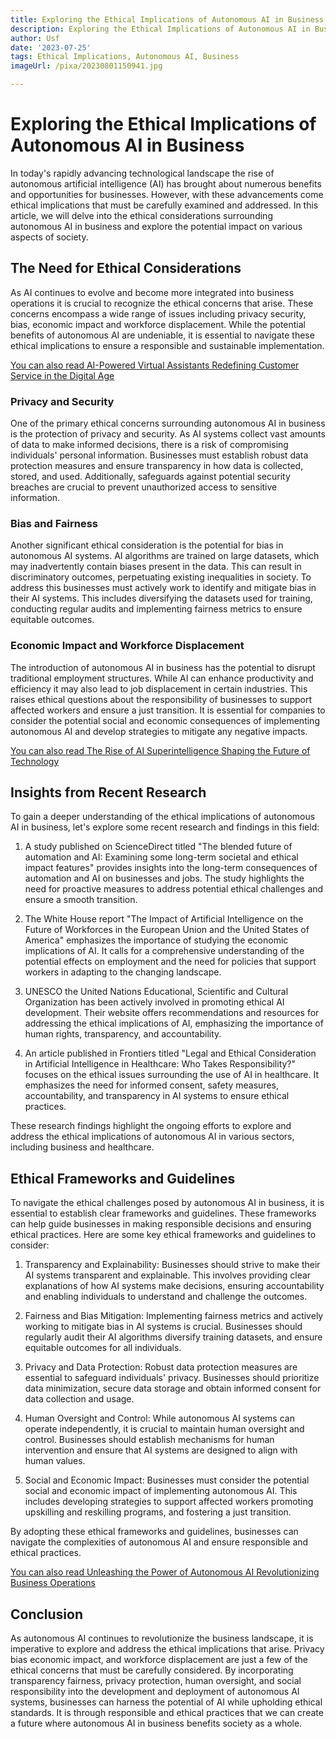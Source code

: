 ```yaml
---
title: Exploring the Ethical Implications of Autonomous AI in Business
description: Exploring the Ethical Implications of Autonomous AI in Business
author: Usf
date: '2023-07-25'
tags: Ethical Implications, Autonomous AI, Business
imageUrl: /pixa/20230801150941.jpg

---
```

# Exploring  the Ethical Implications of Autonomous AI in Business

In today's rapidly  advancing technological landscape the rise of autonomous artificial intelligence (AI) has  brought about numerous benefits and opportunities for businesses. However, with these advancements come ethical  implications that  must  be carefully examined and addressed. In this article, we will delve into the ethical considerations surrounding autonomous AI in business and explore the potential impact on various aspects of society.

## The Need for Ethical Considerations

As AI continues  to  evolve and become more integrated into business operations it is crucial to  recognize the ethical concerns that arise.  These concerns encompass a wide range of issues including privacy security, bias, economic impact and workforce displacement. While the potential benefits  of  autonomous AI are undeniable, it is essential to navigate these ethical implications to ensure a responsible and sustainable implementation.

[You can also read AI-Powered Virtual Assistants Redefining Customer Service in the  Digital Age](AI-Powered%20Virtual%20Assistants%20Redefining%20Customer%20Service%20in%20the%20Digital%20Age)


### Privacy  and Security

One of the primary ethical concerns  surrounding autonomous AI in business is the protection  of privacy and security. As AI systems collect vast amounts of data to  make informed decisions, there is  a risk of compromising individuals' personal information. Businesses must establish robust data protection measures and ensure transparency  in how data is collected,  stored, and used. Additionally, safeguards against potential security breaches are crucial to prevent unauthorized  access to sensitive information.

### Bias and Fairness

Another significant ethical consideration is  the potential  for bias in autonomous AI systems. AI algorithms are trained on large datasets, which may inadvertently contain biases present in the data. This can result in discriminatory  outcomes, perpetuating existing inequalities  in society. To address this businesses must actively work to identify and mitigate bias in their AI systems. This includes diversifying the datasets used for training, conducting regular audits and implementing fairness metrics to ensure equitable outcomes.

### Economic Impact and  Workforce Displacement

The introduction of autonomous AI in business has the potential to disrupt traditional  employment structures. While AI  can enhance productivity and efficiency it may also lead to job displacement in certain industries. This  raises ethical questions about the responsibility of  businesses to support affected workers and ensure a just transition. It is essential for companies to consider the potential social and economic consequences of implementing  autonomous AI and develop strategies to mitigate any negative impacts.

[You can  also read The Rise of AI Superintelligence Shaping the Future of Technology](The%20Rise%20of%20AI%20Superintelligence%20Shaping%20the%20Future%20of%20Technology)


## Insights from Recent  Research

To  gain a deeper understanding  of the ethical implications of autonomous AI in business, let's explore some recent research and findings in this field:

1. A study published on ScienceDirect titled "The blended future of automation and AI: Examining  some  long-term societal and ethical impact  features"  provides insights into the long-term consequences of automation and AI on businesses and  jobs. The study highlights  the need for proactive  measures to  address potential  ethical challenges and ensure a smooth transition.

2. The White House report "The Impact of  Artificial Intelligence on the  Future of Workforces  in  the European Union and the United States of America" emphasizes the importance  of  studying the economic implications  of AI. It  calls for a  comprehensive understanding of the potential effects on employment and the need for policies that support workers in adapting to the  changing landscape.

3. UNESCO the United Nations Educational, Scientific and Cultural Organization has been actively involved in promoting ethical AI development. Their website offers recommendations and resources for  addressing the ethical  implications of AI, emphasizing  the  importance of human rights, transparency,  and accountability.

4. An article published in Frontiers  titled "Legal and Ethical Consideration in Artificial Intelligence  in  Healthcare: Who Takes Responsibility?" focuses on the ethical  issues surrounding the use of AI in healthcare. It emphasizes  the need for informed consent, safety measures, accountability, and transparency  in AI systems to ensure ethical practices.

These research findings highlight the ongoing efforts  to explore and address the ethical implications of autonomous AI in various sectors, including business and healthcare.

## Ethical Frameworks and Guidelines

To navigate the ethical  challenges posed by autonomous AI in business, it is essential to establish clear frameworks  and  guidelines. These frameworks can help  guide businesses in making responsible  decisions and  ensuring ethical practices. Here are some  key ethical frameworks and guidelines to consider:

1. Transparency and Explainability: Businesses should strive to make their AI systems transparent and explainable.  This involves providing clear explanations of how AI systems make decisions, ensuring  accountability and enabling individuals to understand and  challenge the outcomes.

2. Fairness and Bias Mitigation:  Implementing fairness metrics and actively working to mitigate bias in  AI systems is crucial. Businesses should regularly audit their AI algorithms diversify training datasets, and ensure equitable outcomes for all individuals.

3. Privacy and Data Protection: Robust data  protection measures  are  essential to safeguard individuals' privacy. Businesses should prioritize data minimization,  secure data storage and obtain  informed consent for data collection and usage.

4. Human Oversight and Control: While autonomous AI systems can operate  independently, it is crucial to maintain human oversight and control. Businesses should establish mechanisms for human intervention and ensure that AI systems  are designed to align with human values.

5.  Social and Economic Impact: Businesses must consider the potential  social and economic impact of implementing autonomous AI. This includes developing strategies to support affected workers promoting upskilling and reskilling programs, and fostering a just transition.

By adopting these ethical frameworks and guidelines, businesses can navigate  the complexities of autonomous AI and ensure responsible and ethical practices.

[You can also read Unleashing the Power of Autonomous  AI Revolutionizing Business Operations](Unleashing%20the%20Power%20of%20Autonomous%20AI%20Revolutionizing%20Business%20Operations)


## Conclusion

As autonomous AI continues to revolutionize the business landscape, it  is imperative to explore and address  the ethical  implications that arise.  Privacy bias economic impact, and workforce displacement are just a few of the ethical concerns that must be carefully considered. By  incorporating transparency fairness, privacy protection, human oversight, and social responsibility  into the  development and deployment of autonomous AI systems, businesses can harness the potential of AI while upholding ethical standards. It is through responsible and ethical practices that  we can create a future where  autonomous AI  in business benefits society as a whole.